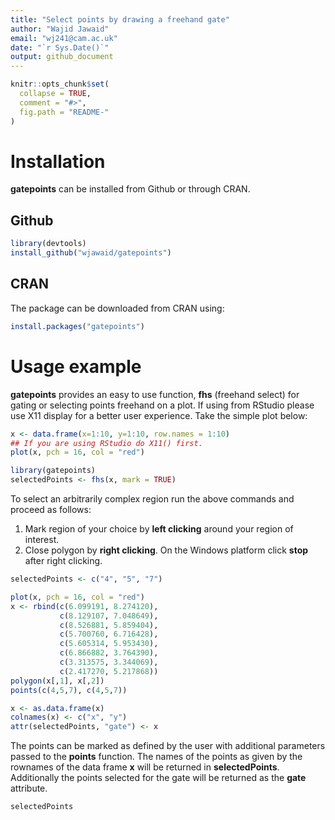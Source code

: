 ```yaml
---
title: "Select points by drawing a freehand gate"
author: "Wajid Jawaid"
email: "wj241@cam.ac.uk"
date: "`r Sys.Date()`"
output: github_document
---
```


<!-- README.md is generated from README.Rmd. Please edit that file -->

```r
knitr::opts_chunk$set(
  collapse = TRUE,
  comment = "#>",
  fig.path = "README-"
)
```
# Installation

**gatepoints** can be installed from Github or through CRAN.

## Github

```r
library(devtools)
install_github("wjawaid/gatepoints")
```

## CRAN

The package can be downloaded from CRAN using:

```r
install.packages("gatepoints")
```

# Usage example

**gatepoints** provides an easy to use function, **fhs** (freehand select) for gating or selecting points freehand on a plot. If using from RStudio please use X11 display for a better user experience. Take the simple plot below:  

```r
x <- data.frame(x=1:10, y=1:10, row.names = 1:10)
## If you are using RStudio do X11() first.
plot(x, pch = 16, col = "red")
```

```r
library(gatepoints)
selectedPoints <- fhs(x, mark = TRUE)
```

To select an arbitrarily complex region run the above commands and proceed as follows:

1. Mark region of your choice by **left clicking** around your region of interest.
2. Close polygon by **right clicking**. On the Windows platform click **stop** after right clicking.  

```r
selectedPoints <- c("4", "5", "7")
```

```r
plot(x, pch = 16, col = "red")
x <- rbind(c(6.099191, 8.274120), 
           c(8.129107, 7.048649),
           c(8.526881, 5.859404),
           c(5.700760, 6.716428),
           c(5.605314, 5.953430),
           c(6.866882, 3.764390),
           c(3.313575, 3.344069),
           c(2.417270, 5.217868))
polygon(x[,1], x[,2])
points(c(4,5,7), c(4,5,7))
```

```r
x <- as.data.frame(x)
colnames(x) <- c("x", "y")
attr(selectedPoints, "gate") <- x
```

The points can be marked as defined by the user with additional parameters passed to the **points** function. The names of the points as given by the rownames of the data frame **x** will be returned in **selectedPoints**. Additionally the points selected for the gate will be returned as the **gate** attribute.

```r
selectedPoints
```
